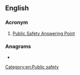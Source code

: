 ==English==

===Acronym===
{{rfc-header|Acronym}}
{{head|en|acronym}}

# [[w:Public-safety answering point|Public Safety Answering Point]]

===Anagrams===
* {{anagrams|en|Apps|PAPs|Sapp|apps|apps.|p'aps|paps}}

[[Category:en:Public safety]]
